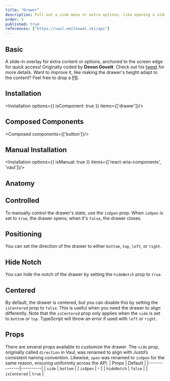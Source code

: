 ```yaml
---
title: "Drawer"
description: Pull out a side menu or extra options, like opening a side drawer, handy for accessing additional functionalities.
order: 3
published: true
references: ["https://vaul.emilkowal.ski/api"]
---
```



## Basic
A slide-in overlay for extra content or options, anchored to the screen edge for quick access! Originally coded by **Devon Govett**. Check out his [tweet](https://x.com/devongovett/status/1674470185783402496) for more details. Want to improve it, like making the drawer's height adapt to the content? Feel free to drop a [PR](https://github.com/justdlabs/justd).
<How toUse="overlays/drawer/drawer-basic-demo" />

## Installation
<Installation options={{ isComponent: true }} items={['drawer']}/>

## Composed Components
<Composed components={['button']}/>

## Manual Installation
<Installation options={{ isManual: true }} items={['react-aria-components', 'vaul']}/>

## Anatomy
<Anatomy show='drawer-anatomy'/>

## Controlled
To manually control the drawer's state, use the `isOpen` prop. When `isOpen` is set to `true`, the drawer opens; when it's `false`, the drawer closes.
<How toUse="overlays/drawer/drawer-controlled-demo" />

## Positioning
You can set the direction of the drawer to either `bottom`, `top`, `left`, or `right`.
<How toUse="overlays/drawer/drawer-direction-demo" />


## Hide Notch
You can hide the notch of the drawer by setting the `hideNotch` prop to `true`.
<How toUse="overlays/drawer/drawer-hide-notch-demo" />

## Centered
By default, the drawer is centered, but you can disable this by setting the `isCentered` prop to `false`. This is useful when you need the drawer to align differently.
<Note>Note that the `isCentered` prop only applies when the `side` is set to `bottom` or `top`. TypeScript will throw an error if used with `left` or `right`.</Note>
<How toUse="overlays/drawer/drawer-is-not-centered-demo" />

## Props
There are several props available to customize the drawer. The `side` prop, originally called `direction` in Vaul, was renamed to align with Justd’s consistent naming convention. Likewise, `open` was renamed to `isOpen` for the same reason, ensuring uniformity across the API.
| Props        | Default  |
|--------------|----------|
| `side`       | `bottom` |
| `isOpen`     | -        |
| `hideNotch`  | `false`  |
| `isCentered` | `true`   |
